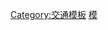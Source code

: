 {{Catnav|頁面分類|社会|人类社会|交通|交通模板}}
{{Catnav|頁面分類|地理|地理模板|交通模板}}
{{Catnav|頁面分類|人类社会|科技|交通|交通模板}}
{{Catnav|頁面分類|人类社会|交通|交通模板}}

[[Category:交通模板|Category:交通模板]]
[[Category:公路|模]]